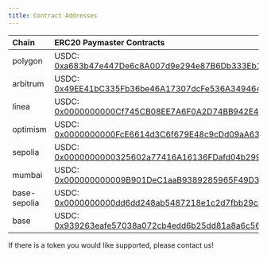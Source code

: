 ```yaml
---
title: Contract Addresses
---
```


| Chain    | ERC20 Paymaster Contracts                                                                                                             |
| :------- | :------------------------------------------------------------------------------------------------------------------------------------ |
| polygon  | USDC: [0xa683b47e447De6c8A007d9e294e87B6Db333Eb18](https://polygonscan.com/address/0xa683b47e447De6c8A007d9e294e87B6Db333Eb18)        |
| arbitrum | USDC: [0x49EE41bC335Fb36be46A17307dcFe536A3494644](https://arbiscan.io/address/0x49EE41bC335Fb36be46A17307dcFe536A3494644)            |
| linea   | USDC: [0x0000000000Cf745CB08EE7A6F0A2D74BB942E414](https://lineascan.build/address/0x0000000000Cf745CB08EE7A6F0A2D74BB942E414) |
| optimism   | USDC: [0x0000000000FcE6614d3C6f679E48c9cDd09aA634](https://optimistic.etherscan.io/address/0x0000000000fce6614d3c6f679e48c9cdd09aa634) |
| sepolia   | USDC: [0x0000000000325602a77416A16136FDafd04b299f](https://sepolia.etherscan.io/address/0x0000000000325602a77416a16136fdafd04b299f)  |
| mumbai   | USDC: [0x000000000009B901DeC1aaB9389285965F49D387](https://mumbai.polygonscan.com/address/0x000000000009B901DeC1aaB9389285965F49D387) |
| base-sepolia | USDC: [0x0000000000dd6dd248ab5487218e1c2d7fbb29c9](https://sepolia.basescan.org/address/0x0000000000dd6dd248ab5487218e1c2d7fbb29c9) |
| base     | USDC: [0x939263eafe57038a072cb4edd6b25dd81a8a6c56](https://basescan.org/address/0x939263eafe57038a072cb4edd6b25dd81a8a6c56)           |

If there is a token you would like supported, please contact us!
